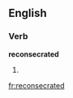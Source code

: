==English==

===Verb===
'''reconsecrated'''

# {{present participle of|[[reconsecrate]]}}

[[fr:reconsecrated]]